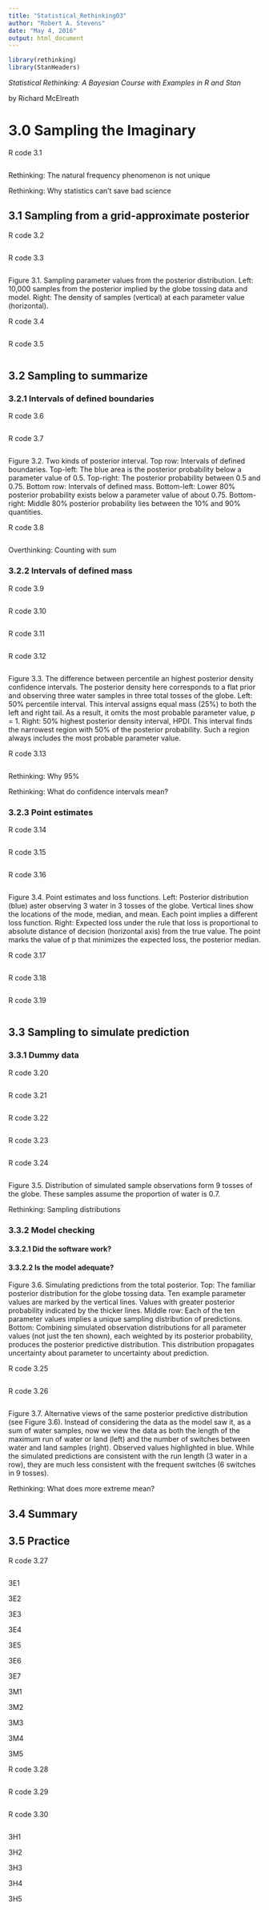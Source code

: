 ```yaml
---
title: "Statistical_Rethinking03"
author: "Robert A. Stevens"
date: "May 4, 2016"
output: html_document
---
```


```r
library(rethinking)
library(StanHeaders)
```

*Statistical Rethinking: A Bayesian Course with Examples in R and Stan*

by Richard McElreath

# 3.0 Sampling the Imaginary  

R code 3.1
```r

```

Rethinking: The natural frequency phenomenon is not unique

Rethinking: Why statistics can't save bad science

## 3.1 Sampling from a grid-approximate posterior  

R code 3.2
```r

```

R code 3.3
```r

```

Figure 3.1. Sampling parameter values from the posterior distribution. Left: 10,000 samples from the posterior implied by the globe tossing data and model. Right: The density of samples (vertical) at each parameter value (horizontal).

R code 3.4
```r

```

R code 3.5
```r

```

## 3.2 Sampling to summarize  

### 3.2.1 Intervals of defined boundaries

R code 3.6
```r

```

R code 3.7
```r

```

Figure 3.2. Two kinds of posterior interval. Top row: Intervals of defined boundaries. Top-left: The blue area is the posterior probability below a parameter value of 0.5. Top-right: The posterior probability between 0.5 and 0.75. Bottom row: Intervals of defined mass. Bottom-left: Lower 80% posterior probability exists below a parameter value of about 0.75. Bottom-right: Middle 80% posterior probability lies between the 10% and 90% quantities.

R code 3.8
```r

```

Overthinking: Counting with sum

### 3.2.2 Intervals of defined mass

R code 3.9
```r

```

R code 3.10
```r

```

R code 3.11
```r

```

R code 3.12
```r

```

Figure 3.3. The difference between percentile an highest posterior density confidence intervals. The posterior density here corresponds to a flat prior and observing three water samples in three total tosses of the globe. Left: 50% percentile interval. This interval assigns equal mass (25%) to both the left and right tail. As a result, it omits the most probable parameter value, p = 1. Right: 50% highest posterior density interval, HPDI. This interval finds the narrowest region with 50% of the posterior probability. Such a region always includes the most probable parameter value.

R code 3.13
```r

```

Rethinking: Why 95%

Rethinking:  What do confidence intervals mean?

### 3.2.3 Point estimates

R code 3.14
```r

```

R code 3.15
```r

```

R code 3.16
```r

```

Figure 3.4. Point estimates and loss functions. Left: Posterior distribution (blue) aster observing 3 water in 3 tosses of the globe. Vertical lines show the locations of the mode, median, and mean. Each point implies a different loss function. Right: Expected loss under the rule that loss is proportional to absolute distance of decision (horizontal axis) from the true value. The point marks the value of p that minimizes the expected loss, the posterior median.

R code 3.17
```r

```

R code 3.18
```r

```

R code 3.19
```r

```

## 3.3 Sampling to simulate prediction  

### 3.3.1 Dummy data

R code 3.20
```r

```

R code 3.21
```r

```

R code 3.22
```r

```

R code 3.23
```r

```

R code 3.24
```r

```

Figure 3.5. Distribution of simulated sample observations form 9 tosses of the globe. These samples assume the proportion of water is 0.7.

Rethinking: Sampling distributions

### 3.3.2 Model checking

#### 3.3.2.1 Did the software work?

#### 3.3.2.2 Is the model adequate?

Figure 3.6. Simulating predictions from the total posterior. Top: The familiar posterior distribution for the globe tossing data. Ten example parameter values are marked by the vertical lines. Values with greater posterior probability indicated by the thicker lines. Middle row: Each of the ten parameter values implies a unique sampling distribution of predictions. Bottom: Combining simulated observation distributions for all parameter values (not just the ten shown), each weighted by its posterior probability, produces the posterior predictive distribution. This distribution propagates uncertainty about parameter to uncertainty about prediction.

R code 3.25
```r

```

R code 3.26
```r

```

Figure 3.7. Alternative views of the same posterior predictive distribution (see Figure 3.6). Instead of considering the data as the model saw it, as a sum of water samples, now we view the data as both the length of the maximum run of water or land (left) and the number of switches between water and land samples (right). Observed values highlighted in blue. While the simulated predictions are consistent with the run length (3 water in a row), they are much less consistent with the frequent switches (6 switches in 9 tosses).

Rethinking: What does more extreme mean?

## 3.4 Summary  

## 3.5 Practice 

R code 3.27
```r

```

3E1

3E2

3E3

3E4

3E5

3E6

3E7

3M1

3M2

3M3

3M4

3M5

R code 3.28
```r

```

R code 3.29
```r

```

R code 3.30
```r

```

3H1

3H2

3H3

3H4

3H5
